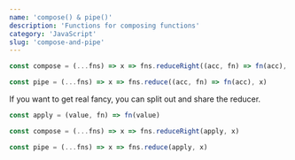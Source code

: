 ```yaml
---
name: 'compose() & pipe()'
description: 'Functions for composing functions'
category: 'JavaScript'
slug: 'compose-and-pipe'
---
```


```javascript
const compose = (...fns) => x => fns.reduceRight((acc, fn) => fn(acc), x)

const pipe = (...fns) => x => fns.reduce((acc, fn) => fn(acc), x)
```

If you want to get real fancy, you can split out and share the reducer.

```javascript
const apply = (value, fn) => fn(value)

const compose = (...fns) => x => fns.reduceRight(apply, x)

const pipe = (...fns) => x => fns.reduce(apply, x)
```
